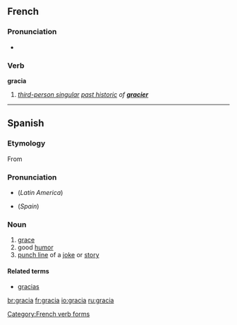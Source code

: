 ==French==

===Pronunciation===
* {{IPA|/ɡʁasja/|lang=fr}}

===Verb===
'''gracia'''

# ''[[third-person singular]] [[past historic]] of '''[[gracier]]'''''

[[Category:French verb forms]]

----

==Spanish==

===Etymology===
From {{L.|es}} {{term|gratia|grātia|lang=la}}

===Pronunciation===
* {{IPA|/ˈgrasja/|lang=es}} (''Latin America'')
* {{IPA|/ˈgraθja/|lang=es}} (''Spain'')

===Noun===
{{es-noun-f}}

# [[grace]]
# good [[humor]]
# [[punch line]] of a [[joke]] or [[story]]

====Related terms====
* [[gracias]]

[[br:gracia]]
[[fr:gracia]]
[[io:gracia]]
[[ru:gracia]]